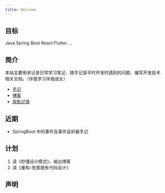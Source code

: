 ```yaml
---
title: Welcome
---
```


## 目标

<span className="badge badge--success margin-right--md shadow--tl">Java</span>
<span className="badge badge--info margin-right--md shadow--tl">Spring Boot</span>
<span className="badge badge--warning margin-right--md shadow--tl">React</span>
<span className="badge badge--danger margin-right--md shadow--tl">Flutter</span>
<span className="badge badge--success margin-right--md shadow--tl">...</span>

## 简介

本站主要用来记录日常学习笔记、随手记录平时开发时遇到的问题、编写开发技术相关文档。（伴我学习伴我成长）

- [手记](/docs/hello)
- [博客](/blog)
- [观影记录](/movies-record)

## 近期

<ul>
  <li><Link href='/docs/java/springboot-application-event-listener'>SpringBoot 中的事件及事件监听器手记</Link></li>
</ul>

## 计划
<ShadowBox title='十月份到年底学习计划'>
  <ol>
    <li>读《秒懂设计模式》，输出博客</li>
    <li>读《重构-改善既有代码设计》</li>
  </ol>
</ShadowBox>

## 声明
<CreativeCommons />




